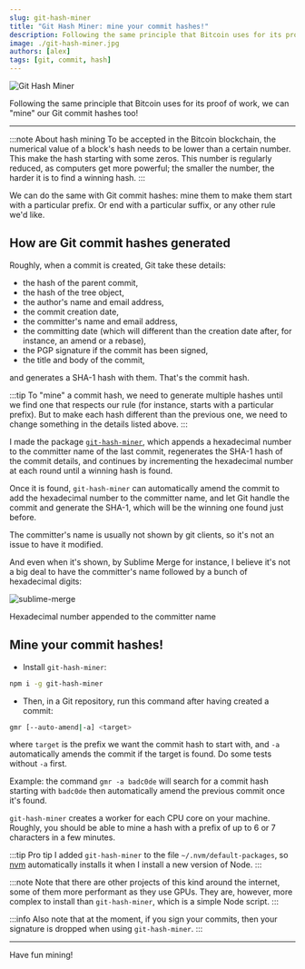 ```yaml
---
slug: git-hash-miner
title: "Git Hash Miner: mine your commit hashes!"
description: Following the same principle that Bitcoin uses for its proof of work, we can "mine" our Git commit hashes too!
image: ./git-hash-miner.jpg
authors: [alex]
tags: [git, commit, hash]
---
```



<Image
	src={gitHashMiner}
	alt="Git Hash Miner"
	legend="Git hashes mined with Git Hash Miner"
/>

Following the same principle that Bitcoin uses for its proof of work, we can "mine" our Git commit hashes too!

<!--truncate-->

---

:::note About hash mining
To be accepted in the Bitcoin blockchain, the numerical value of a block's hash needs to be lower than a certain number. This make the hash starting with some zeros. This number is regularly reduced, as computers get more powerful; the smaller the number, the harder it is to find a winning hash.
:::

We can do the same with Git commit hashes: mine them to make them start with a particular prefix. Or end with a particular suffix, or any other rule we'd like.

## How are Git commit hashes generated

Roughly, when a commit is created, Git take these details:

- the hash of the parent commit,
- the hash of the tree object,
- the author's name and email address,
- the commit creation date,
- the committer's name and email address,
- the committing date (which will different than the creation date after, for instance, an amend or a rebase),
- the PGP signature if the commit has been signed,
- the title and body of the commit,

and generates a SHA-1 hash with them. That's the commit hash.

:::tip
To "mine" a commit hash, we need to generate multiple hashes until we find one that respects our rule (for instance, starts with a particular prefix). But to make each hash different than the previous one, we need to change something in the details listed above.
:::

I made the package [`git-hash-miner`](https://npmjs.com/package/git-hash-miner), which appends a hexadecimal number to the committer name of the last commit, regenerates the SHA-1 hash of the commit details, and continues by incrementing the hexadecimal number at each round until a winning hash is found.

Once it is found, `git-hash-miner` can automatically amend the commit to add the hexadecimal number to the committer name, and let Git handle the commit and generate the SHA-1, which will be the winning one found just before.

The committer's name is usually not shown by git clients, so it's not an issue to have it modified.

And even when it's shown, by Sublime Merge for instance, I believe it's not a big deal to have the committer's name followed by a bunch of hexadecimal digits:

<div style={{ textAlign: "center" }}>

![sublime-merge](./sublime-merge.png)

</div>

<ImageLegend>Hexadecimal number appended to the committer name</ImageLegend>

## Mine your commit hashes!

- Install `git-hash-miner`:

```bash
npm i -g git-hash-miner
```

- Then, in a Git repository, run this command after having created a commit:

```bash
gmr [--auto-amend|-a] <target>
```

where `target` is the prefix we want the commit hash to start with, and `-a` automatically amends the commit if the target is found. Do some tests without `-a` first.

Example: the command `gmr -a badc0de` will search for a commit hash starting with `badc0de` then automatically amend the previous commit once it's found.

`git-hash-miner` creates a worker for each CPU core on your machine. Roughly, you should be able to mine a hash with a prefix of up to 6 or 7 characters in a few minutes.

:::tip Pro tip
I added `git-hash-miner` to the file `~/.nvm/default-packages`, so [nvm](https://github.com/nvm-sh/nvm) automatically installs it when I install a new version of Node.
:::

:::note
Note that there are other projects of this kind around the internet, some of them more performant as they use GPUs. They are, however, more complex to install than `git-hash-miner`, which is a simple Node script.
:::

:::info
Also note that at the moment, if you sign your commits, then your signature is dropped when using `git-hash-miner`.
:::

---

Have fun mining!
